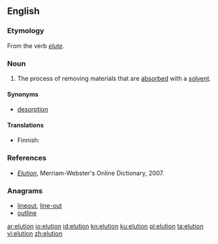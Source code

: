 ==English==

===Etymology===

From the verb ''[[elute]]''.

===Noun===
{{en-noun|-}}

# {{context|analytical chemistry|lang=en}} The process of removing materials that are [[absorbed]] with a [[solvent]].

====Synonyms====
* [[desorption]]

====Translations====
{{trans-top|process of separating solvent and dissolved material}}
* Finnish: {{t|fi|eluutio}}
{{trans-mid}}
{{trans-bottom}}

===References===

* ''[http://www.m-w.com/cgi-bin/dictionary?book=Dictionary&va=elution Elution]'', Merriam-Webster's Online Dictionary, 2007.

===Anagrams===
* [[lineout#English|lineout]], [[line-out#English|line-out]]
* [[outline#English|outline]]

[[ar:elution]]
[[io:elution]]
[[id:elution]]
[[kn:elution]]
[[ku:elution]]
[[pl:elution]]
[[ta:elution]]
[[vi:elution]]
[[zh:elution]]